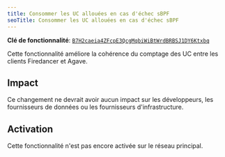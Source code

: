 ```yaml
---
title: Consommer les UC allouées en cas d'échec sBPF
seoTitle: Consommer les UC allouées en cas d'échec sBPF
---
```


**Clé de fonctionnalité**:
[`B7H2caeia4ZFcpE3QcgMqbiWiBtWrdBRBSJ1DY6Ktxbq`](https://explorer.solana.com/address/B7H2caeia4ZFcpE3QcgMqbiWiBtWrdBRBSJ1DY6Ktxbq)

Cette fonctionnalité améliore la cohérence du comptage des UC entre les clients
Firedancer et Agave.

## Impact

Ce changement ne devrait avoir aucun impact sur les développeurs, les
fournisseurs de données ou les fournisseurs d'infrastructure.

## Activation

Cette fonctionnalité n'est pas encore activée sur le réseau principal.
